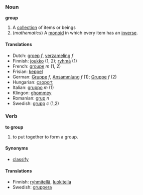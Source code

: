 === Noun ===
'''group'''

#A [[collection]] of items or beings
#(''mathematics'') A [[monoid]] in which every item has an [[inverse]].

==== Translations ====
*Dutch: [[groep]] ''f'', [[verzameling]] ''f''
*Finnish: [[joukko]] (1, 2); [[ryhmä]] (1)
*French: [[groupe]] ''m'' (1, 2)
*Frisian: [[keppel]]
*German: [[Gruppe]] ''f'', [[Ansammlung]] ''f'' (1); [[Gruppe]] ''f'' (2)
*Hungarian: [[csoport]]
*Italian: [[gruppo]] ''m'' (1)
*Klingon: [[ghommey]]
*Romanian: [[grup]] ''n''
*Swedish: [[grupp]] ''c'' (1,2)

=== Verb ===
'''to group'''

# to put together to form a group.

==== Synonyms ====

* [[classify]]

==== Translations ====

* Finnish: [[ryhmitellä]], [[luokitella]]
*Swedish: [[gruppera]]